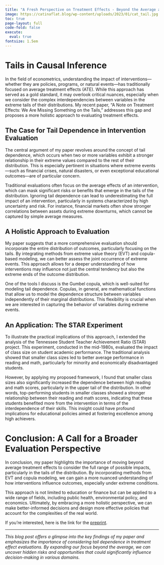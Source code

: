```yaml
---
title: "A Fresh Perspective on Treatment Effects - Beyond the Average and Into the Tails"
image: https://catinaflat.blog/wp-content/uploads/2023/01/cat_tail.jpg
toc: true
page-layout: full
code-fold: false
execute:
  eval: true
fontsize: 1.5em
---
```


# Tails in Causal Inference

::: justify
In the field of econometrics, understanding the impact of interventions—whether they are policies, programs, or natural events—has traditionally focused on average treatment effects (ATE). While this approach has served as a gold standard, it may overlook critical nuances, especially when we consider the complex interdependencies between variables in the extreme tails of their distributions. My recent paper, "A Note on Treatment Effects: We Are Missing Something on the Tails," addresses this gap and proposes a more holistic approach to evaluating treatment effects.
:::

## The Case for Tail Dependence in Intervention Evaluation

::: justify
The central argument of my paper revolves around the concept of tail dependence, which occurs when two or more variables exhibit a stronger relationship in their extreme values compared to the rest of their distribution. This is especially pertinent in situations where extreme events—such as financial crises, natural disasters, or even exceptional educational outcomes—are of particular concern.

Traditional evaluations often focus on the average effects of an intervention, which can mask significant risks or benefits that emerge in the tails of the distribution. Ignoring tail dependence can lead to underestimating the full impact of an intervention, particularly in systems characterized by high uncertainty and risk. For instance, financial markets often show stronger correlations between assets during extreme downturns, which cannot be captured by simple average measures.
:::

## A Holistic Approach to Evaluation

::: justify
My paper suggests that a more comprehensive evaluation should incorporate the entire distribution of outcomes, particularly focusing on the tails. By integrating methods from extreme value theory (EVT) and copula-based modeling, we can better assess the joint occurrence of extreme events. This approach allows for a deeper understanding of how interventions may influence not just the central tendency but also the extreme ends of the outcome distribution.

One of the tools I discuss is the Gumbel copula, which is well-suited for modeling tail dependence. Copulas, in general, are mathematical functions that allow us to model the dependence structure between variables independently of their marginal distributions. This flexibility is crucial when we are interested in capturing the behavior of variables during extreme events.
:::

## An Application: The STAR Experiment

::: justify
To illustrate the practical implications of this approach, I extended the analysis of the Tennessee Student Teacher Achievement Ratio (STAR) project. This experiment, conducted in the mid-1980s, evaluated the impact of class size on student academic performance. The traditional analysis showed that smaller class sizes led to better average performance in reading and math, particularly for minority and economically disadvantaged students.

However, by applying my proposed framework, I found that smaller class sizes also significantly increased the dependence between high reading and math scores, particularly in the upper tail of the distribution. In other words, top-performing students in smaller classes showed a stronger relationship between their reading and math scores, indicating that these students benefited more from the intervention in terms of the interdependence of their skills. This insight could have profound implications for educational policies aimed at fostering excellence among high achievers.
:::

# Conclusion: A Call for a Broader Evaluation Perspective

::: justify
In conclusion, my paper highlights the importance of moving beyond average treatment effects to consider the full range of possible impacts, particularly in the tails of the distribution. By incorporating methods from EVT and copula modeling, we can gain a more nuanced understanding of how interventions influence outcomes, especially under extreme conditions.

This approach is not limited to education or finance but can be applied to a wide range of fields, including public health, environmental policy, and economics. Ultimately, by embracing a more holistic perspective, we can make better-informed decisions and design more effective policies that account for the complexities of the real world.

If you're interested, here is the link for the [preprint](https://papers.ssrn.com/sol3/papers.cfm?abstract_id=4899355).

------------------------------------------------------------------------

*This blog post offers a glimpse into the key findings of my paper and emphasizes the importance of considering tail dependence in treatment effect evaluations. By expanding our focus beyond the average, we can uncover hidden risks and opportunities that could significantly influence decision-making in various domains.*
:::
